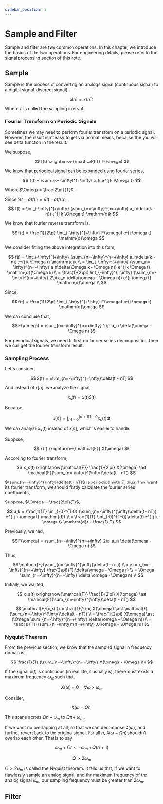 ```yaml
---
sidebar_position: 3
---
```


# Sample and Filter

Sample and filter are two common operations. In this chapter, we introduce the basics of the two operations. For engineering details, please refer to the signal processing section of this note.

## Sample

Sample is the process of converting an analogs signal (continuous signal) to a digital signal (discreet signal).

$$
x[n] = x(nT)
$$

Where $T$ is called the sampling interval.

### Fourier Transform on Periodic Signals

Sometimes we may need to perform fourier transform on a periodic signal. However, the result isn't easy to get via normal means, because the you will see delta function in the result.

We suppose,

$$
f(t) \xrightarrow{\mathcal{F}} F(\omega)
$$

We know that periodical signal can be expanded using fourier series,

$$
f(t) = \sum_{k=-\infty}^{+\infty} a_k e^{j k \Omega t}
$$

Where $\Omega = \frac{2\pi}{T}$.

Since $\delta(t-a)f(t) = \delta(t-a)f(a)$,

$$
f(t) = \int_{-\infty}^{+\infty} (\sum_{n=-\infty}^{n=+\infty} a_n\delta(k - n)) e^{j k \Omega t} \mathrm{d}k
$$

We know that fourier reverse transform is,

$$
f(t) = \frac{1}{2\pi} \int_{-\infty}^{+\infty} F(\omega) e^{j \omega t} \mathrm{d}\omega
$$

We consider fitting the above integration into this form,

$$
f(t) = \int_{-\infty}^{+\infty} (\sum_{n=-\infty}^{n=+\infty} a_n\delta(k - n)) e^{j k \Omega t} \mathrm{d}k \\
= \int_{-\infty}^{+\infty} (\sum_{n=-\infty}^{n=+\infty} a_n\delta(\Omega k - \Omega n)) e^{j k \Omega t} \mathrm{d}(\Omega k) \\
= \frac{1}{2\pi} \int_{-\infty}^{+\infty} (\sum_{n=-\infty}^{n=+\infty} 2\pi a_n \delta(\omega - \Omega n)) e^{j \omega t} \mathrm{d}\omega \\
$$

Since,

$$
f(t) = \frac{1}{2\pi} \int_{-\infty}^{+\infty} F(\omega) e^{j \omega t} \mathrm{d}\omega
$$

We can conclude that,

$$
F(\omega) = \sum_{n=-\infty}^{n=+\infty} 2\pi a_n \delta(\omega - \Omega n)
$$

For periodical signals, we need to first do fourier series decomposition, then we can get the fourier transform result.

### Sampling Process

Let's consider,

$$
S(t) = \sum_{n=-\infty}^{+\infty}\delta(t - nT)
$$

And instead of $x[n]$, we analyze the signal,

$$
x_s(t) = x(t) S(t)
$$

Because,

$$
x[n] = \int_{nT-0}^{(n+1)T-0} x_s(t) \mathrm{d}t
$$

We can analyze $x_s(t)$ instead of $x[n]$, which is easier to handle.

Suppose,

$$
x(t) \xrightarrow{\mathcal{F}} X(\omega)
$$

According to fourier transform,

$$
x_s(t) \xrightarrow{\mathcal{F}} \frac{1}{2\pi} X(\omega) \ast \mathcal{F}(\sum_{n=-\infty}^{\infty}\delta(t - nT))
$$

$\sum_{n=-\infty}^{\infty}\delta(t - nT)$ is periodical with $T$, thus if we want its fourier transform, we should firstly calculate the fourier series coefficients,

Suppose, $\Omega = \frac{2\pi}{T}$,

$$
a_k = \frac{1}{T} \int_{-0}^{T-0} (\sum_{n=-\infty}^{\infty}\delta(t - nT)) e^{-j k \omega t} \mathrm{d}t \\
= \frac{1}{T} \int_{-0}^{T-0} \delta(t) e^{-j k \omega t} \mathrm{d}t = \frac{1}{T}
$$

Previously, we had,

$$
F(\omega) = \sum_{n=-\infty}^{n=+\infty} 2\pi a_n \delta(\omega - \Omega n)
$$

Thus,

$$
\mathcal{F}(\sum_{n=-\infty}^{\infty}\delta(t - nT)) \\
= \sum_{n=-\infty}^{n=+\infty} \frac{2\pi}{T} \delta(\omega - \Omega n) \\
= \Omega \sum_{n=-\infty}^{n=+\infty} \delta(\omega - \Omega n) \\ 
$$

Initially, we wanted, 

$$
x_s(t) \xrightarrow{\mathcal{F}} \frac{1}{2\pi} X(\omega) \ast \mathcal{F}(\sum_{n=-\infty}^{\infty}\delta(t - nT))
$$

$$
\mathcal{F}(x_s(t)) = \frac{1}{2\pi} X(\omega) \ast \mathcal{F}(\sum_{n=-\infty}^{\infty}\delta(t - nT)) \\
= \frac{1}{2\pi} X(\omega) \ast (\Omega \sum_{n=-\infty}^{n=+\infty} \delta(\omega - \Omega n)) \\
= \frac{1}{T} (\sum_{n=-\infty}^{n=+\infty} X(\omega - \Omega n)) 
$$

### Nyquist Theorem

From the previous section, we know that the sampled signal in frequency domain is,

$$
\frac{1}{T} (\sum_{n=-\infty}^{n=+\infty} X(\omega - \Omega n)) 
$$

If the signal $x(t)$ is continuous (in real life, it usually is), there must exists a maximum frequency $\omega_m$ such that,

$$
X(\omega) = 0 \quad \forall \omega > \omega_m
$$

Consider,

$$
X(\omega - \Omega n)
$$

This spans across $\Omega n - \omega_m$ to $\Omega n + \omega_m$.

If we want no overlapping at all, so that we can decompose $X(\omega)$, and further, revert back to the original signal. For all $n$, $X(\omega - \Omega n)$ shouldn't overlap each other. That is to say,

$$
\omega_m + \Omega n < -\omega_m + \Omega (n + 1)
$$

$$
\Omega > 2 \omega_m
$$

$\Omega > 2 \omega_m$ is called the Nyquist theorem. It tells us that, if we want to flawlessly sample an analog signal, and the maximum frequency of the analog signal $\omega_m$, our sampling frequency must be greater than $2 \omega_m$.

## Filter

